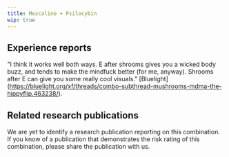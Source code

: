 ---
title: Mescaline + Psilocybin
wip: true
---

## Experience reports

"I think it works well both ways. E after shrooms gives you a wicked body buzz, and tends to make the mindfuck better (for me, anyway). Shrooms after E can give you some really cool visuals." [Bluelight] (https://bluelight.org/xf/threads/combo-subthread-mushrooms-mdma-the-hippyflip.463238/).

## Related research publications

We are yet to identify a research publication reporting on this combination. If you know of a publication that demonstrates the risk rating of this combination, please share the publication with us.



